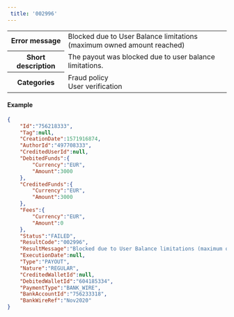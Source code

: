 ---  
 title: '002996'  
---  
  
<table>
    <tbody>
        <tr>
            <th scope="row"><strong>Error message</strong></th>
            <td>Blocked due to User Balance limitations (maximum owned amount reached)</td>
        </tr>
        <tr>
            <th scope="row"><strong>Short description</strong></th>
            <td>The payout was blocked due to user balance limitations.</td>
        </tr>
        <tr>
            <th scope="row"><strong>Categories</strong></th>
            <td>  
<div class="label">Fraud policy</div>  
<div class="label">User verification</div>
</td>
        </tr>
    </tbody>
</table>  

#### Example  
```json API Response
{
    "Id":"756218333",
    "Tag":null,
    "CreationDate":1571916874,
    "AuthorId":"497708333",
    "CreditedUserId":null,
    "DebitedFunds":{
        "Currency":"EUR",
        "Amount":3000
    },
    "CreditedFunds":{
        "Currency":"EUR",
        "Amount":3000
    },
    "Fees":{
        "Currency":"EUR",
        "Amount":0
    },
    "Status":"FAILED",
    "ResultCode":"002996",
    "ResultMessage":"Blocked due to User Balance limitations (maximum owned amount reached)",
    "ExecutionDate":null,
    "Type":"PAYOUT",
    "Nature":"REGULAR",
    "CreditedWalletId":null,
    "DebitedWalletId":"604185334",
    "PaymentType":"BANK_WIRE",
    "BankAccountId":"756233318",
    "BankWireRef":"Nov2020"
}
```